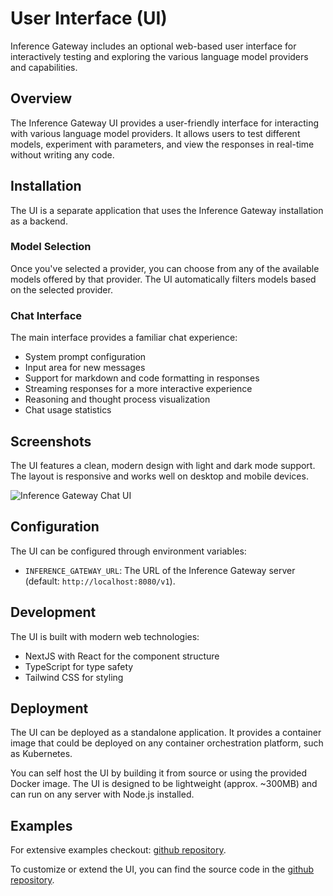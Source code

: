 # User Interface (UI)

Inference Gateway includes an optional web-based user interface for interactively testing and exploring the various language model providers and capabilities.

## Overview

The Inference Gateway UI provides a user-friendly interface for interacting with various language model providers. It allows users to test different models, experiment with parameters, and view the responses in real-time without writing any code.

## Installation

The UI is a separate application that uses the Inference Gateway installation as a backend.

### Model Selection

Once you've selected a provider, you can choose from any of the available models offered by that provider. The UI automatically filters models based on the selected provider.

### Chat Interface

The main interface provides a familiar chat experience:

- System prompt configuration
- Input area for new messages
- Support for markdown and code formatting in responses
- Streaming responses for a more interactive experience
- Reasoning and thought process visualization
- Chat usage statistics

## Screenshots

The UI features a clean, modern design with light and dark mode support. The layout is responsive and works well on desktop and mobile devices.

![Inference Gateway Chat UI](/images/chat-ui.png)

## Configuration

The UI can be configured through environment variables:

- `INFERENCE_GATEWAY_URL`: The URL of the Inference Gateway server (default: `http://localhost:8080/v1`).

## Development

The UI is built with modern web technologies:

- NextJS with React for the component structure
- TypeScript for type safety
- Tailwind CSS for styling

## Deployment

The UI can be deployed as a standalone application. It provides a container image that could be deployed on any container orchestration platform, such as Kubernetes.

You can self host the UI by building it from source or using the provided Docker image. The UI is designed to be lightweight (approx. ~300MB) and can run on any server with Node.js installed.

## Examples

For extensive examples checkout: [github repository](https://github.com/inference-gateway/ui/tree/main/examples).

To customize or extend the UI, you can find the source code in the [github repository](https://github.com/inference-gateway/ui/tree/main).
